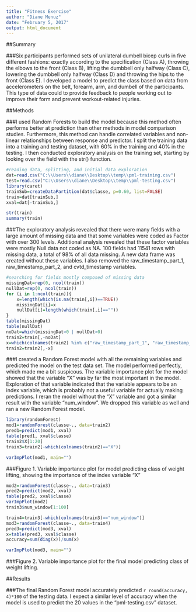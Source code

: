 ```yaml
---
title: "Fitness Exercise"
author: "Diane Menuz"
date: "February 5, 2017"
output: html_document
---
```

##Summary

###Six participants performed sets of unilateral dumbell bicep curls in five different fashions: exactly according to the specification (Class A), throwing the elbows to the front (Class B), lifting the dumbbell only halfway (Class C), lowering the dumbbell only halfway (Class D) and throwing the hips to the front (Class E). I developed a model to predict the class based on data from accelerometers on the belt, forearm, arm, and dumbell of the participants. This type of data could to provide feedback to people working out to improve their form and prevent workout-related injuries.

##Methods

###I used Random Forests to build the model because this method often performs better at prediction than other methods in model comparison studies. Furthermore, this method can handle correlated variables and non-linear relationships between response and predictor. I split the training data into a training and testing dataset, with 60% in the training and 40% in the testing. I then conducted exploratory analysis on the training set, starting by looking over the field with the str() function. 

```r
#reading data, splitting, and initial data exploration
dat=read.csv("C:\\Users\\diane\\Desktop\\temp\\pml-training.csv")
test=read.csv("C:\\Users\\diane\\Desktop\\temp\\pml-testing.csv")
library(caret)
trainSub=createDataPartition(dat$classe, p=0.60, list=FALSE)
train=dat[trainSub,]
xval=dat[-trainSub,]
```

```r
str(train)
summary(train)
```


###The exploratory analysis revealed that there were many fields with a large amount of missing data and that some variables were coded as Factor with over 300 levels. Additional analysis revealed that these factor variables were mostly Null data not coded as NA. 100 fields had 11541 rows with missing data, a total of 98% of all data missing. A new data frame was created without these variables. I also removed the raw_timestamp_part_1, raw_timestamp_part_2, and cvtd_timestamp variables.

```r
#searching for fields mostly composed of missing data
missingDat=rep(0, ncol(train))
nullDat=rep(0, ncol(train))
for (i in 1:ncol(train)){
    x=length(which(is.na(train[,i])==TRUE))
    missingDat[i]=x
    nullDat[i]=length(which(train[,i]==""))
}
table(missingDat)
table(nullDat)
noDat=which(missingDat>0 | nullDat>0)
train2=train[,-noDat]
x=which(colnames(train2) %in% c("raw_timestamp_part_1", "raw_timestamp_part_2","cvtd_timestamp"))
train2=train2[,-x]
```

###I created a Random Forest model with all the remaining variables and predicted the model on the test data set. The model performed perfectly, which made me a bit suspicous. The variable importance plot for the model showed that the variable "X" was by far the most important in the model. Exploration of that variable indicated that the variable appears to be an index variable, which is probably not a useful variable for actually making predictions. I reran the model without the "X" variable and got a similar result with the variable "num_window". We dropped this variable as well and ran a new Random Forest model.

```r
library(randomForest)
mod1=randomForest(classe~., data=train2)
pred1=predict(mod1, xval)
table(pred1, xval$classe)
train2$X[1:20]
train3=train2[-which(colnames(train2)=="X")]
```

```r
varImpPlot(mod1, main="")
```

###Figure 1. Variable importance plot for model predicting class of weight lifting, showing the importance of the index variable "X"

```r
mod2=randomForest(classe~., data=train3)
pred2=predict(mod2, xval)
table(pred2, xval$classe)
varImpPlot(mod2)
train3$num_window[1:100]
```

```r
train4=train3[-which(colnames(train3)=="num_window")]
mod3=randomForest(classe~., data=train4)
pred3=predict(mod3, xval)
x=table(pred3, xval$classe)
accuracy=sum(diag(x))/sum(x)
```

```r
varImpPlot(mod3, main="")
```

###Figure 2. Variable importance plot for the final model predicting class of weight lifting.

##Results

###The final Random Forest model accurately predicted `r round(accuracy, 4)*100` of the testing data. I expect a similar level of accuracy when the model is used to predict the 20 values in the "pml-testing.csv" dataset.